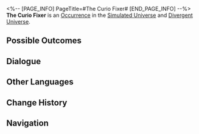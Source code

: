 <%-- [PAGE_INFO]
PageTitle=#The Curio Fixer#
[END_PAGE_INFO] --%>
{{Stub}}
{{Simulated Universe Event Infobox
|id            = 12601
|title         = 
|image         = Occurrence Inorganic Lifeform.png
|domains_su    = Unknown
|domains_swarm = Unknown
|domains_gng   = Unknown
|domains_du    = Unknown
|domains_und   = Unknown
|requirements  = 
|prev          = 
|next          = 
|characters    = 
|factions      = 
|order         = 023
|order_du      = 043
}}
'''The Curio Fixer''' is an [[Divergent Universe/Occurrence|Occurrence]] in the [[Simulated Universe]] and [[Divergent Universe]].

==Possible Outcomes==
{{Possible Outcomes
|choice_1 = Make all inorganic life fall for you with your irresistible charm!
|result_1 = Replace all damaged Curios with random ones.
|path_1   = Erudition
|modes_1  = gng

|choice_2 = Express friendship to the inorganic life.
|result_2 = Obtain 1 random damageable Curio(s).
|path_2   = Abundance
|modes_2  = swarm

|choice_3 = Have a pleasant inorganic exchange!
|result_3 = Replace all Curios with damageable Curios.
|path_3   = Elation
|modes_3  = swarm

|choice_4 = Repair a damaged Curio.
|result_4 = Spend 50 Cosmic Fragment(s) and repair 1 damaged Curio.
|modes_4  = gng,su,swarm

|choice_5 = Repair all damaged Curios.
|result_5 = Spend 100 Cosmic Fragment(s) and repair all damaged Curios.
|modes_5  = gng,su,swarm

|choice_6 = Repair a damaged Curio.
|result_6 = Spend 20 Cosmic Fragment(s) and repair 1 damaged Curio.
|modes_6  = und

|choice_7 = Repair all damaged Curios.
|result_7 = Spend 50 Cosmic Fragment(s) and repair all damaged Curios.
|modes_7  = du,und

|choice_8 = Express friendship to the inorganic life.
|result_8 = Obtain 1 random damageable Curio(s).
|modes_8  = und

|choice_9 = Have a pleasant inorganic exchange!
|result_9 = Replace all Curios with damageable Curios.
|modes_9  = du,und

|choice_10 = Leave.
|result_10 = You don't need this.
|modes_10  = gng,su,swarm,und

|choice_11 = Make all inorganic life fall for you with your irresistible charm!
|result_11 = Replace all damaged Curios with random ones.
|modes_11  = du
}}
<!--
==Gameplay Notes==
* 
-->
==Dialogue==
{{Dialogue Start}}
:{{tx}}
{{Dialogue End}}

==Other Languages==
{{Other Languages
|en   = The Curio Fixer
|zhs  = 奇物修理专家
|zht  = 奇物修理專家
|ja   = {{Rubi|奇物修理|きぶつしゅうり}}エキスパート
|ko   = 기물 수리 전문가
|es   = Reparador de objetos raros
|fr   = Le réparateur de bizarrerie
|ru   = Мастер по ремонту диковин
|th   = ผู้เชี่ยวชาญการซ่อมแซมวัตถุหายาก
|vi   = Thợ Sửa Chữa Vật Thể Lạ
|de   = Der Kuriositätenreparateur
|id   = Kang Servis Benda Langka
|pt   = Reparador de Curios
}}

==Change History==
{{Change History|null}}

==Navigation==
{{Occurrence Navbox}}